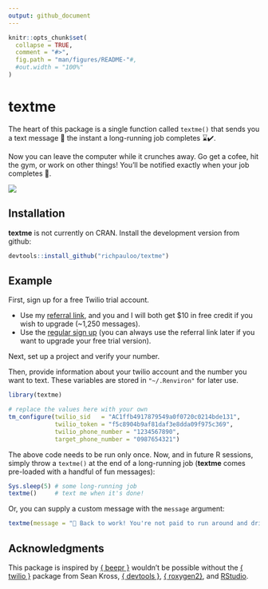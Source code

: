 ```yaml
---
output: github_document
---
```


<!-- README.md is generated from README.Rmd. Please edit that file -->

```r
knitr::opts_chunk$set(
  collapse = TRUE,
  comment = "#>",
  fig.path = "man/figures/README-"#,
  #out.width = "100%"
)
```
# textme

<!-- badges: start -->
<!-- badges: end -->

The heart of this package is a single function called `textme()` that sends you a text message 📱 the instant a long-running job completes ⌛✔️.

Now you can leave the computer while it crunches away. Go get a cofee, hit the gym, or work on other things! You'll be notified exactly when your job completes 🎉.  

![](https://github.com/richpauloo/junkyard/blob/master/img/textme.png?raw=true)


## Installation

<!-- You can install the released version of textme from [CRAN](https://CRAN.R-project.org) with: -->

<!-- ``` r -->
<!-- install.packages("textme") -->
<!-- ``` -->

**textme** is not currently on CRAN. Install the development version from github:

```r
devtools::install_github("richpauloo/textme")
```

## Example

First, sign up for a free Twilio trial account. 

* Use my [referral link](https://www.twilio.com/referral/rIaK9w), and you and I will both get $10 in free credit if you wish to upgrade (~1,250 messages).  
* Use the [regular sign up](https://www.twilio.com/) (you can always use the referral link later if you want to upgrade your free trial version).  

Next, set up a project and verify your number.  

Then, provide information about your twilio account and the number you want to text. These variables are stored in `"~/.Renviron"` for later use.  

```r
library(textme)

# replace the values here with your own
tm_configure(twilio_sid   = "AC1ffb4917879549a0f0720c0214bde131",
             twilio_token = "f5c8904b9af81daf3e8dda09f975c369",
             twilio_phone_number = "1234567890",
             target_phone_number = "0987654321")
```

The above code needs to be run only once. Now, and in future R sessions, simply throw a `textme()` at the end of a long-running job (**textme** comes pre-loaded with a handful of fun messages):  

```r
Sys.sleep(5) # some long-running job
textme()     # text me when it's done!
```

Or, you can supply a custom message with the `message` argument: 

```r
textme(message = "👹 Back to work! You're not paid to run around and drink ☕ all day!")
```


## Acknowledgments

This package is inspired by [{ beepr }](https://www.r-project.org/nosvn/pandoc/beepr.html) wouldn't be possible without the [{ twilio }](https://github.com/seankross/twilio) package from Sean Kross, [{ devtools }](https://github.com/r-lib/devtools), [{ roxygen2}](https://github.com/r-lib/roxygen2), and [RStudio](https://www.rstudio.com/).  
